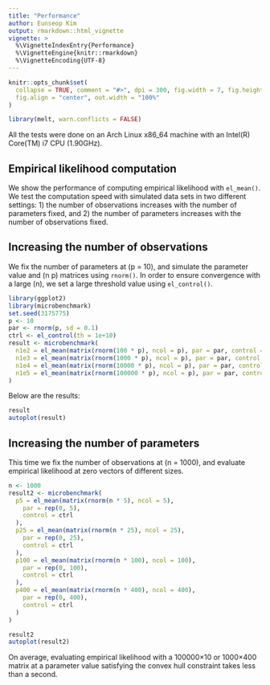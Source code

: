 ```yaml
---
title: "Performance"
author: Eunseop Kim
output: rmarkdown::html_vignette
vignette: >
  %\VignetteIndexEntry{Performance}
  %\VignetteEngine{knitr::rmarkdown}
  %\VignetteEncoding{UTF-8}
---
```

```r
knitr::opts_chunk$set(
  collapse = TRUE, comment = "#>", dpi = 300, fig.width = 7, fig.height = 5,
  fig.align = "center", out.width = "100%"
)
```
```r
library(melt, warn.conflicts = FALSE)
```

All the tests were done on an Arch Linux x86_64 machine with an Intel(R) 
Core(TM) i7 CPU (1.90GHz).


## Empirical likelihood computation

We show the performance of computing empirical likelihood with `el_mean()`. We 
test the computation speed with simulated data sets in two different settings: 
1) the number of observations increases with the number of parameters fixed, 
and 2) the number of parameters increases with the number of observations fixed. 


## Increasing the number of observations

We fix the number of parameters at \(p = 10\), and simulate the parameter value 
and \(n \times p\) matrices using `rnorm()`. In order to ensure convergence with 
a large \(n\), we set a large threshold value using `el_control()`.

```r
library(ggplot2)
library(microbenchmark)
set.seed(3175775)
p <- 10
par <- rnorm(p, sd = 0.1)
ctrl <- el_control(th = 1e+10)
result <- microbenchmark(
  n1e2 = el_mean(matrix(rnorm(100 * p), ncol = p), par = par, control = ctrl),
  n1e3 = el_mean(matrix(rnorm(1000 * p), ncol = p), par = par, control = ctrl),
  n1e4 = el_mean(matrix(rnorm(10000 * p), ncol = p), par = par, control = ctrl),
  n1e5 = el_mean(matrix(rnorm(100000 * p), ncol = p), par = par, control = ctrl)
)
```

Below are the results:

```r
result
autoplot(result)
```


## Increasing the number of parameters\

This time we fix the number of observations at \(n = 1000\), and evaluate 
empirical likelihood at zero vectors of different sizes.
```r
n <- 1000
result2 <- microbenchmark(
  p5 = el_mean(matrix(rnorm(n * 5), ncol = 5),
    par = rep(0, 5),
    control = ctrl
  ),
  p25 = el_mean(matrix(rnorm(n * 25), ncol = 25),
    par = rep(0, 25),
    control = ctrl
  ),
  p100 = el_mean(matrix(rnorm(n * 100), ncol = 100),
    par = rep(0, 100),
    control = ctrl
  ),
  p400 = el_mean(matrix(rnorm(n * 400), ncol = 400),
    par = rep(0, 400),
    control = ctrl
  )
)
```

```r
result2
autoplot(result2)
```

On average, evaluating empirical likelihood with a 100000×10 or 1000×400 matrix 
at a parameter value satisfying the convex hull constraint takes less than a 
second.
